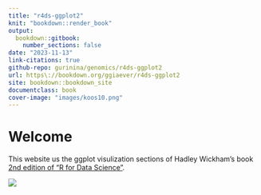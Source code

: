 ```yaml
---
title: "r4ds-ggplot2" 
knit: "bookdown::render_book"
output:
  bookdown::gitbook:
    number_sections: false
date: "2023-11-13" 
link-citations: true
github-repo: gurinina/genomics/r4ds-ggplot2 
url: https\://bookdown.org/ggiaever/r4ds-ggplot2 
site: bookdown::bookdown_site 
documentclass: book
cover-image: "images/koos10.png"
---
```


# Welcome {-}

This website us the ggplot visulization sections of Hadley Wickham's book [2nd edition of "R for Data Science"](https://r4ds.hadley.nz/).

![](images/koos10.png)
